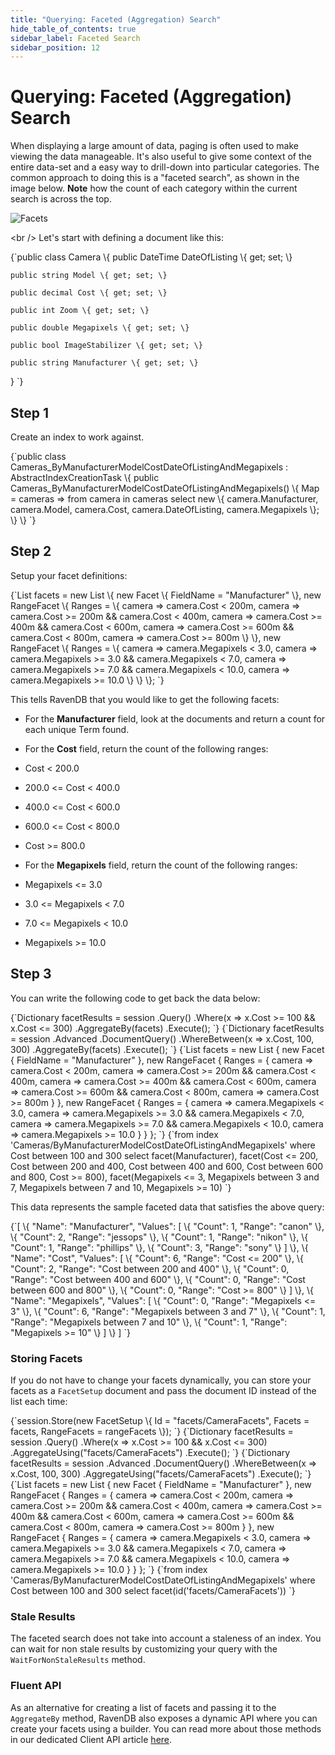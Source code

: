 ---
title: "Querying: Faceted (Aggregation) Search"
hide_table_of_contents: true
sidebar_label: Faceted Search
sidebar_position: 12
---




# Querying: Faceted (Aggregation) Search
<LanguageSwitcher supportedLanguages={supportedLanguages} />
<LanguageContent language="csharp">


When displaying a large amount of data, paging is often used to make viewing the data manageable. It's also useful to give some context of the entire data-set and a easy way to drill-down into particular categories. The common approach to doing this is a "faceted search", as shown in the image below. __Note__ how the count of each category within the current search is across the top.

![Facets](./assets/CNET_faceted_search_2.jpg)

&lt;br /&gt;
Let's start with defining a document like this:

<TabItem value="camera" label="camera">
<CodeBlock language="csharp">
{`public class Camera
\{
	public DateTime DateOfListing \{ get; set; \}

	public string Model \{ get; set; \}

	public decimal Cost \{ get; set; \}

	public int Zoom \{ get; set; \}

	public double Megapixels \{ get; set; \}

	public bool ImageStabilizer \{ get; set; \}

	public string Manufacturer \{ get; set; \}
\}
`}
</CodeBlock>
</TabItem>

## Step 1

Create an index to work against. 

<TabItem value="step_2" label="step_2">
<CodeBlock language="csharp">
{`public class Cameras_ByManufacturerModelCostDateOfListingAndMegapixels : AbstractIndexCreationTask<Camera>
\{
    public Cameras_ByManufacturerModelCostDateOfListingAndMegapixels()
    \{
        Map = cameras => from camera in cameras
                         select new
                         \{
                             camera.Manufacturer,
                             camera.Model,
                             camera.Cost,
                             camera.DateOfListing,
                             camera.Megapixels
                         \};
    \}
\}
`}
</CodeBlock>
</TabItem>

## Step 2

Setup your facet definitions:

<TabItem value="step_1" label="step_1">
<CodeBlock language="csharp">
{`List<FacetBase> facets = new List<FacetBase>
\{
    new Facet
    \{
        FieldName = "Manufacturer"
    \},
    new RangeFacet<Camera>
    \{
        Ranges =
        \{
            camera => camera.Cost < 200m,
            camera => camera.Cost >= 200m && camera.Cost < 400m,
            camera => camera.Cost >= 400m && camera.Cost < 600m,
            camera => camera.Cost >= 600m && camera.Cost < 800m,
            camera => camera.Cost >= 800m
        \}
    \},
    new RangeFacet<Camera>
    \{
        Ranges =
        \{
            camera => camera.Megapixels < 3.0,
            camera => camera.Megapixels >= 3.0 && camera.Megapixels < 7.0,
            camera => camera.Megapixels >= 7.0 && camera.Megapixels < 10.0,
            camera => camera.Megapixels >= 10.0
        \}
    \}
\};
`}
</CodeBlock>
</TabItem>

This tells RavenDB that you would like to get the following facets:

* For the **Manufacturer** field, look at the documents and return a count for each unique Term found.

* For the **Cost** field, return the count of the following ranges:

 * Cost &lt; 200.0
 * 200.0 &lt;= Cost &lt; 400.0
 * 400.0 &lt;= Cost &lt; 600.0
 * 600.0 &lt;= Cost &lt; 800.0
 * Cost &gt;= 800.0
* For the **Megapixels** field, return the count of the following ranges:
 * Megapixels &lt;= 3.0
 * 3.0 &lt;= Megapixels &lt; 7.0
 * 7.0 &lt;= Megapixels &lt; 10.0
 * Megapixels &gt;= 10.0

## Step 3

You can write the following code to get back the data below:

<Tabs groupId='languageSyntax'>
<TabItem value="Query" label="Query">
<CodeBlock language="csharp">
{`Dictionary<string, FacetResult> facetResults = session
    .Query<Camera, Cameras_ByManufacturerModelCostDateOfListingAndMegapixels>()
    .Where(x => x.Cost >= 100 && x.Cost <= 300)
    .AggregateBy(facets)
    .Execute();
`}
</CodeBlock>
</TabItem>
<TabItem value="DocumentQuery" label="DocumentQuery">
<CodeBlock language="csharp">
{`Dictionary<string, FacetResult> facetResults = session
    .Advanced
    .DocumentQuery<Camera, Cameras_ByManufacturerModelCostDateOfListingAndMegapixels>()
    .WhereBetween(x => x.Cost, 100, 300)
    .AggregateBy(facets)
    .Execute();
`}
</CodeBlock>
</TabItem>
<TabItem value="Facets" label="Facets">
<CodeBlock language="csharp">
{`List<FacetBase> facets = new List<FacetBase>
{
    new Facet
    {
        FieldName = "Manufacturer"
    },
    new RangeFacet<Camera>
    {
        Ranges =
        {
            camera => camera.Cost < 200m,
            camera => camera.Cost >= 200m && camera.Cost < 400m,
            camera => camera.Cost >= 400m && camera.Cost < 600m,
            camera => camera.Cost >= 600m && camera.Cost < 800m,
            camera => camera.Cost >= 800m
        }
    },
    new RangeFacet<Camera>
    {
        Ranges =
        {
            camera => camera.Megapixels < 3.0,
            camera => camera.Megapixels >= 3.0 && camera.Megapixels < 7.0,
            camera => camera.Megapixels >= 7.0 && camera.Megapixels < 10.0,
            camera => camera.Megapixels >= 10.0
        }
    }
};
`}
</CodeBlock>
</TabItem>
<TabItem value="RQL" label="RQL">
<CodeBlock language="sql">
{`from index 'Cameras/ByManufacturerModelCostDateOfListingAndMegapixels' 
where Cost between 100 and 300
select facet(Manufacturer), 
       facet(Cost <= 200, 
             Cost between 200 and 400, 
             Cost between 400 and 600, Cost between 600 and 800, 
             Cost >= 800), 
       facet(Megapixels <= 3, 
             Megapixels between 3 and 7, 
             Megapixels between 7 and 10, 
             Megapixels >= 10)
`}
</CodeBlock>
</TabItem>
</Tabs>

This data represents the sample faceted data that satisfies the above query:

<TabItem value="json" label="json">
<CodeBlock language="json">
{`[
    \{
        "Name": "Manufacturer",
        "Values": [
            \{
                "Count": 1,
                "Range": "canon"
            \},
            \{
                "Count": 2,
                "Range": "jessops"
            \},
            \{
                "Count": 1,
                "Range": "nikon"
            \},
            \{
                "Count": 1,
                "Range": "phillips"
            \},
            \{
                "Count": 3,
                "Range": "sony"
            \}
        ]
    \},
    \{
        "Name": "Cost",
        "Values": [
            \{
                "Count": 6,
                "Range": "Cost <= 200"
            \},
            \{
                "Count": 2,
                "Range": "Cost between 200 and 400"
            \},
            \{
                "Count": 0,
                "Range": "Cost between 400 and 600"
            \},
            \{
                "Count": 0,
                "Range": "Cost between 600 and 800"
            \},
            \{
                "Count": 0,
                "Range": "Cost >= 800"
            \}
        ]
    \},
    \{
        "Name": "Megapixels",
        "Values": [
            \{
                "Count": 0,
                "Range": "Megapixels <= 3"
            \},
            \{
                "Count": 6,
                "Range": "Megapixels between 3 and 7"
            \},
            \{
                "Count": 1,
                "Range": "Megapixels between 7 and 10"
            \},
            \{
                "Count": 1,
                "Range": "Megapixels >= 10"
            \}
        ]
    \}
]
`}
</CodeBlock>
</TabItem>

### Storing Facets

If you do not have to change your facets dynamically, you can store your facets as a `FacetSetup` document and pass the document ID instead of the list each time:

<TabItem value="step_4_0" label="step_4_0">
<CodeBlock language="csharp">
{`session.Store(new FacetSetup \{ Id = "facets/CameraFacets", Facets = facets, RangeFacets = rangeFacets \});
`}
</CodeBlock>
</TabItem>

<Tabs groupId='languageSyntax'>
<TabItem value="Query" label="Query">
<CodeBlock language="csharp">
{`Dictionary<string, FacetResult> facetResults = session
    .Query<Camera, Cameras_ByManufacturerModelCostDateOfListingAndMegapixels>()
    .Where(x => x.Cost >= 100 && x.Cost <= 300)
    .AggregateUsing("facets/CameraFacets")
    .Execute();
`}
</CodeBlock>
</TabItem>
<TabItem value="DocumentQuery" label="DocumentQuery">
<CodeBlock language="csharp">
{`Dictionary<string, FacetResult> facetResults = session
    .Advanced
    .DocumentQuery<Camera, Cameras_ByManufacturerModelCostDateOfListingAndMegapixels>()
    .WhereBetween(x => x.Cost, 100, 300)
    .AggregateUsing("facets/CameraFacets")
    .Execute();
`}
</CodeBlock>
</TabItem>
<TabItem value="Facets" label="Facets">
<CodeBlock language="csharp">
{`List<FacetBase> facets = new List<FacetBase>
{
    new Facet
    {
        FieldName = "Manufacturer"
    },
    new RangeFacet<Camera>
    {
        Ranges =
        {
            camera => camera.Cost < 200m,
            camera => camera.Cost >= 200m && camera.Cost < 400m,
            camera => camera.Cost >= 400m && camera.Cost < 600m,
            camera => camera.Cost >= 600m && camera.Cost < 800m,
            camera => camera.Cost >= 800m
        }
    },
    new RangeFacet<Camera>
    {
        Ranges =
        {
            camera => camera.Megapixels < 3.0,
            camera => camera.Megapixels >= 3.0 && camera.Megapixels < 7.0,
            camera => camera.Megapixels >= 7.0 && camera.Megapixels < 10.0,
            camera => camera.Megapixels >= 10.0
        }
    }
};
`}
</CodeBlock>
</TabItem>
<TabItem value="RQL" label="RQL">
<CodeBlock language="sql">
{`from index 'Cameras/ByManufacturerModelCostDateOfListingAndMegapixels' 
where Cost between 100 and 300
select facet(id('facets/CameraFacets'))
`}
</CodeBlock>
</TabItem>
</Tabs>


### Stale Results

The faceted search does not take into account a staleness of an index. You can wait for non stale results by customizing your query with the `WaitForNonStaleResults` method.

### Fluent API

As an alternative for creating a list of facets and passing it to the `AggregateBy` method, RavenDB also exposes a dynamic API where you can create your facets using a builder. You can read more about those methods in our dedicated Client API article [here](../../client-api/session/querying/how-to-perform-a-faceted-search.mdx).


</LanguageContent>

<!---
### Client API
- [How to Perform a Faceted Search](../../client-api/session/querying/how-to-perform-a-faceted-search)


-->